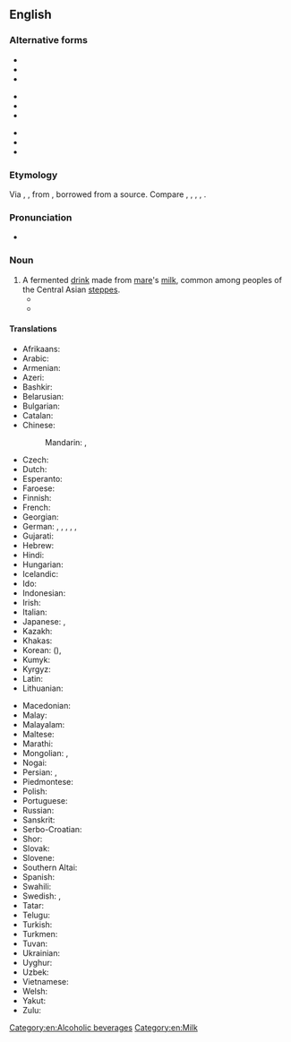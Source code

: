 ==English==
{{wikipedia|kumis}}

===Alternative forms===
{{top3}}
* {{l|en|koumis}}
* {{l|en|koumys}}
* {{l|en|koumyss}}
{{mid3}}
* {{l|en|kumis}}
* {{l|en|kumiss}}
* {{l|en|kumisz}}
{{mid3}}
* {{l|en|kumys}}
* {{l|en|kymys}}
* {{l|en|kymyz}}
{{bottom}}

===Etymology===
Via {{der|en|fr|koumis}}, {{der|en|de|Kumiss}}, from {{der|en|ru|кумы́с}}, borrowed from a {{der|en|trk}} source. Compare {{cog|tt|кымыз}}, {{cog|kk|қымыз}}, {{cog|ky|кымыз}}, {{cog|tr|kımız}}, {{cog|az|qımız}}.

===Pronunciation===
* {{IPA|/ˈkuːmɪs/|lang=en}}

===Noun===
{{en-noun|-|es}}

# A fermented [[drink]] made from [[mare]]'s [[milk]], common among peoples of the Central Asian [[steppes]].
#* {{quote-book
|author=[[w:Thomas Pynchon|Thomas Pynchon]]
|title=[[w:Against the Day|Against the Day]]
|publisher=Vintage 2007
|year=2006
|page=688
|passage=Here, for example—a Scythian '''koumiss''' vessel, third century B.C. You can clearly see the Greek influence, especially in the friezework.
}}
#* {{quote-book
|author=[[w:Herbert Allen Giles|Herbert Allen Giles]]
|title=[[s:A Chinese Biographical Dictionary|A Chinese Biographical Dictionary]]
|year=1898
|page=12
|passage=[Of a Persian wine] One name for this wine was 黑水晶 "black crystal"; it has also been confused with '''koumiss'''.
}}

====Translations====
{{trans-top|fermented drink}}
* Afrikaans: {{t-needed|af}}
* Arabic: {{t|ar|كُومِيس|m}}
* Armenian: {{t+|hy|կումիս}}
* Azeri: {{t|az|qımız}}
* Bashkir: {{t|ba|ҡымыҙ|sc=Cyrl}}
* Belarusian: {{t|be|кумы́с|m}}
* Bulgarian: {{t|bg|куми́с|m|sc=Cyrl}}
* Catalan: {{t|ca|kumis|m}}
* Chinese:
*: Mandarin: {{t|cmn|馬奶酒|sc=Hani}}, {{t|cmn|马奶酒|tr=mǎnǎijiǔ|sc=Hani}}
* Czech: {{t|cs|kumys|m}}
* Dutch: {{t|nl|koemis}}
* Esperanto: {{t|eo|kumiso}}
* Faroese: {{t|fo|kumys|n}}
* Finnish: {{t|fi|kumissi}}
* French: {{t+|fr|koumis|m}}
* Georgian: {{t|ka|კუმისი}}
* German: {{t|de|Kumys|m}}, {{t|de|Kumyß|m}}, {{t|de|Kumyss|m}}, {{t|de|Kumiss|m}}, {{t|de|Kumis|m}}, {{t|de|Kumiß|m}}
* Gujarati: {{t-needed|gu}}
* Hebrew: {{t|he|קומיס|m|tr=qimis}}
* Hindi: {{t-needed|hi}}
* Hungarian: {{t+|hu|kumisz}}
* Icelandic: {{t-needed|is}}
* Ido: {{t-needed|io}}
* Indonesian: {{t-needed|id}}
* Irish: {{t-needed|ga}}
* Italian: {{t|it|kumis|m}}
* Japanese: {{t|ja|馬乳酒|tr=ばにゅうしゅ, banyūshu}}, {{t|ja|クミス|tr=kumisu}}
* Kazakh: {{t+|kk|қымыз|sc=Cyrl}}
* Khakas: {{t|kjh|хымыс}}
* Korean: {{t|ko|마유주}} ({{t|ko|馬乳酒|sc=Hani}}), {{t|ko|쿠미스}}
* Kumyk: {{t|kum|къымыз}}
* Kyrgyz: {{t|ky|кымыз|sc=Cyrl}}
* Latin: {{t|la|cosmos}}
* Lithuanian: {{t|lt|kumysas}}
{{trans-mid}}
* Macedonian: {{t-needed|mk}}
* Malay: {{t-needed|ms}}
* Malayalam: {{t-needed|ml}}
* Maltese: {{t-needed|mt}}
* Marathi: {{t-needed|mr}}
* Mongolian: {{t+|mn|айраг|sc=Cyrl}}, {{t+|mn|цэгээ|sc=Cyrl}}
* Nogai: {{t|nog|кымыз}}
* Persian: {{t|fa|کومیس|tr=kumis|sc=fa-Arab}}, {{t+|fa|قمیز|tr=qemiz|sc=fa-Arab}}
* Piedmontese: {{t|pms|koumyss}}
* Polish: {{t+|pl|kumys|m}}
* Portuguese: {{t+|pt|kumis|m}}
* Russian: {{t+|ru|кумы́с|m}}
* Sanskrit: {{t-needed|sa}}
* Serbo-Croatian: {{t-needed|sh}}
* Shor: {{t|cjs|қымыс}}
* Slovak: {{t|sk|kumys|m}}
* Slovene: {{t-needed|sl}}
* Southern Altai: {{t|alt|кымыс}}
* Spanish: {{t|es|kumis|m}}
* Swahili: {{t-needed|sw}}
* Swedish: {{t|sv|kumys}}, {{t|sv|kumiss}}
* Tatar: {{t+|tt|кымыз|sc=Cyrl}}
* Telugu: {{t-needed|te}}
* Turkish: {{t+|tr|kımız}}
* Turkmen: {{t|tk|gymyz}}
* Tuvan: {{t|tyv|хымыс}}
* Ukrainian: {{t|uk|куми́с|m}}
* Uyghur: {{t|ug|قىمىز}}
* Uzbek: {{t+|uz|qimiz}}
* Vietnamese: {{t|vi|rượu sữa ngựa}}
* Welsh: {{t-needed|cy}}
* Yakut: {{t|sah|кымыс|sc=Cyrl}}
* Zulu: {{t-needed|zu}}
{{trans-bottom}}

[[Category:en:Alcoholic beverages]]
[[Category:en:Milk]]